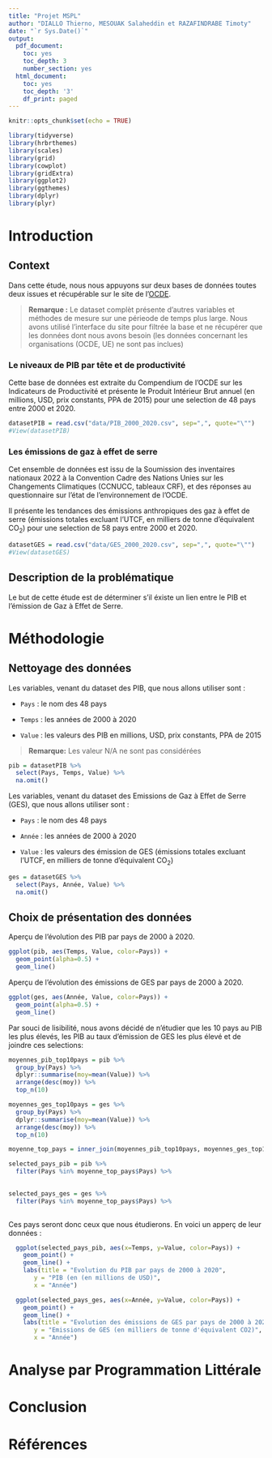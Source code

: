 ```yaml
---
title: "Projet MSPL"
author: "DIALLO Thierno, MESOUAK Salaheddin et RAZAFINDRABE Timoty"
date: "`r Sys.Date()`"
output:
  pdf_document:
    toc: yes
    toc_depth: 3
    number_section: yes
  html_document:
    toc: yes
    toc_depth: '3'
    df_print: paged
---
```


<!-- Setup -->

```r
knitr::opts_chunk$set(echo = TRUE)
```

<!-- Imports -->

```r
library(tidyverse)
library(hrbrthemes)
library(scales)
library(grid)
library(cowplot)
library(gridExtra)
library(ggplot2)
library(ggthemes)
library(dplyr)
library(plyr)
```

\newpage

# Introduction

## Context

Dans cette étude, nous nous appuyons sur deux bases de données toutes deux issues et récupérable sur le site de l'[OCDE](https://stats.oecd.org/?lang=fr#).

> **Remarque :** Le dataset complèt présente d'autres variables et méthodes de mesure sur une périeode de temps plus large. Nous avons utilisé l'interface du site pour filtrée la base et ne récupérer que les données dont nous avons besoin (les données concernant les organisations (OCDE, UE) ne sont pas inclues)

### Le niveaux de PIB par tête et de productivité

Cette base de données est extraite du Compendium de l'OCDE sur les Indicateurs de Productivité et présente le Produit Intérieur Brut annuel (en millions, USD, prix constants, PPA de 2015) pour une selection de 48 pays entre 2000 et 2020.

```r
datasetPIB = read.csv("data/PIB_2000_2020.csv", sep=",", quote="\"")
#View(datasetPIB)
```

### Les émissions de gaz à effet de serre

Cet ensemble de données est issu de la Soumission des inventaires nationaux 2022 à la Convention Cadre des Nations Unies sur les Changements Climatiques (CCNUCC, tableaux CRF), et des réponses au questionnaire sur l'état de l'environnement de l'OCDE.

Il présente les tendances des émissions anthropiques des gaz à effet de serre (émissions totales excluant l'UTCF, en milliers de tonne d'équivalent CO~2~) pour une selection de 58 pays entre 2000 et 2020.

```r
datasetGES = read.csv("data/GES_2000_2020.csv", sep=",", quote="\"")
#View(datasetGES)
```

## Description de la problématique

Le but de cette étude est de déterminer s'il éxiste un lien entre le PIB et l'émission de Gaz à Effet de Serre.

\newpage

# Méthodologie

## Nettoyage des données

Les variables, venant du dataset des PIB, que nous allons utiliser sont :

-   `Pays` : le nom des 48 pays

-   `Temps` : les années de 2000 à 2020

-   `Value` : les valeurs des PIB en millions, USD, prix constants, PPA de 2015

> **Remarque:** Les valeur N/A ne sont pas considérées

```r
pib = datasetPIB %>%
  select(Pays, Temps, Value) %>%
  na.omit()
```

Les variables, venant du dataset des Emissions de Gaz à Effet de Serre (GES), que nous allons utiliser sont :

-   `Pays` : le nom des 48 pays

-   `Année` : les années de 2000 à 2020

-   `Value` : les valeurs des émission de GES (émissions totales excluant l'UTCF, en milliers de tonne d'équivalent CO~2~)

```r
ges = datasetGES %>%
  select(Pays, Année, Value) %>%
  na.omit()
```

## Choix de présentation des données

Aperçu de l'évolution des PIB par pays de 2000 à 2020.

```r
ggplot(pib, aes(Temps, Value, color=Pays)) +
  geom_point(alpha=0.5) +
  geom_line()
```

Aperçu de l'évolution des émissions de GES par pays de 2000 à 2020.

```r
ggplot(ges, aes(Année, Value, color=Pays)) +
  geom_point(alpha=0.5) +
  geom_line()
```

Par souci de lisibilité, nous avons décidé de n'étudier que les 10 pays au PIB les plus élevés, les PIB au taux d'émission de GES les plus élevé et de joindre ces selections:

```r
moyennes_pib_top10pays = pib %>%
  group_by(Pays) %>% 
  dplyr::summarise(moy=mean(Value)) %>% 
  arrange(desc(moy)) %>% 
  top_n(10)

moyennes_ges_top10pays = ges %>%
  group_by(Pays) %>% 
  dplyr::summarise(moy=mean(Value)) %>% 
  arrange(desc(moy)) %>% 
  top_n(10)

moyenne_top_pays = inner_join(moyennes_pib_top10pays, moyennes_ges_top10pays, by="Pays", suffix=c(".pib", ".ges"))

selected_pays_pib = pib %>% 
  filter(Pays %in% moyenne_top_pays$Pays) %>% 
  

selected_pays_ges = ges %>% 
  filter(Pays %in% moyenne_top_pays$Pays) %>% 
  
```

Ces pays seront donc ceux que nous étudierons. En voici un apperç de leur données : 

```r
  ggplot(selected_pays_pib, aes(x=Temps, y=Value, color=Pays)) +
    geom_point() +
    geom_line() +
    labs(title = "Evolution du PIB par pays de 2000 à 2020",
       y = "PIB (en (en millions de USD)",
       x = "Année")
```

```r
  ggplot(selected_pays_ges, aes(x=Année, y=Value, color=Pays)) +
    geom_point() +
    geom_line() +
    labs(title = "Evolution des émissions de GES par pays de 2000 à 2020",
       y = "Emissions de GES (en milliers de tonne d'équivalent CO2)",
       x = "Année")
```

\newpage

# Analyse par Programmation Littérale


\newpage

# Conclusion

\newpage

# Références
